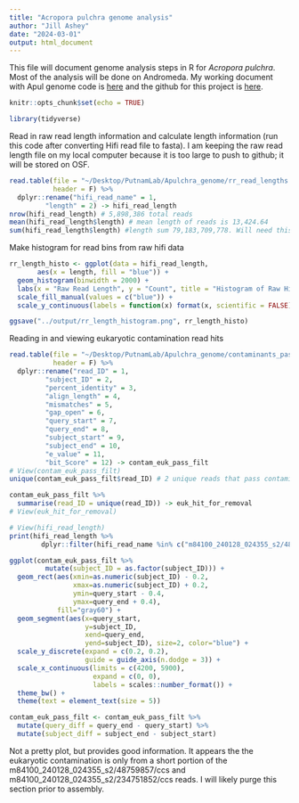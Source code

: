 ```yaml
---
title: "Acropora pulchra genome analysis"
author: "Jill Ashey"
date: "2024-03-01"
output: html_document
---
```


This file will document genome analysis steps in R for *Acropora pulchra*. Most of the analysis will be done on Andromeda. My working document with Apul genome code is [here](https://github.com/JillAshey/JillAshey_Putnam_Lab_Notebook/blob/master/_posts/2024-02-06-Apulchra-Genome-Assembly.md) and the github for this project is [here](https://github.com/hputnam/Apulchra_genome). 

```r
knitr::opts_chunk$set(echo = TRUE)

library(tidyverse)
```

Read in raw read length information and calculate length information (run this code after converting Hifi read file to fasta). I am keeping the raw read length file on my local computer because it is too large to push to github; it will be stored on OSF.
```r
read.table(file = "~/Desktop/PutnamLab/Apulchra_genome/rr_read_lengths.txt", 
           header = F) %>% 
  dplyr::rename("hifi_read_name" = 1, 
         "length" = 2) -> hifi_read_length
nrow(hifi_read_length) # 5,898,386 total reads
mean(hifi_read_length$length) # mean length of reads is 13,424.64
sum(hifi_read_length$length) #length sum 79,183,709,778. Will need this for the NCBI submission
```

Make histogram for read bins from raw hifi data
```r
rr_length_histo <- ggplot(data = hifi_read_length, 
       aes(x = length, fill = "blue")) +
  geom_histogram(binwidth = 2000) + 
  labs(x = "Raw Read Length", y = "Count", title = "Histogram of Raw HiFi Read Lengths") + 
  scale_fill_manual(values = c("blue")) + 
  scale_y_continuous(labels = function(x) format(x, scientific = FALSE)); rr_length_histo

ggsave("../output/rr_length_histogram.png", rr_length_histo)
```

Reading in and viewing eukaryotic contamination read hits 
```r
read.table(file = "~/Desktop/PutnamLab/Apulchra_genome/contaminants_pass_filter_euks_rr.txt", 
           header = F) %>% 
  dplyr::rename("read_ID" = 1, 
         "subject_ID" = 2, 
         "percent_identity" = 3, 
         "align_length" = 4, 
         "mismatches" = 5, 
         "gap_open" = 6, 
         "query_start" = 7, 
         "query_end" = 8, 
         "subject_start" = 9, 
         "subject_end" = 10, 
         "e_value" = 11, 
         "bit_Score" = 12) -> contam_euk_pass_filt
# View(contam_euk_pass_filt) 
unique(contam_euk_pass_filt$read_ID) # 2 unique reads that pass contaminants? 

contam_euk_pass_filt %>% 
  summarise(read_ID = unique(read_ID)) -> euk_hit_for_removal
# View(euk_hit_for_removal)

# View(hifi_read_length)
print(hifi_read_length %>% 
        dplyr::filter(hifi_read_name %in% c("m84100_240128_024355_s2/48759857/ccs", "m84100_240128_024355_s2/234751852/ccs")))

ggplot(contam_euk_pass_filt %>% 
         mutate(subject_ID = as.factor(subject_ID))) + 
  geom_rect(aes(xmin=as.numeric(subject_ID) - 0.2, 
                xmax=as.numeric(subject_ID) + 0.2, 
                ymin=query_start - 0.4, 
                ymax=query_end + 0.4), 
            fill="gray60") + 
  geom_segment(aes(x=query_start, 
                   y=subject_ID, 
                   xend=query_end, 
                   yend=subject_ID), size=2, color="blue") +
  scale_y_discrete(expand = c(0.2, 0.2), 
                   guide = guide_axis(n.dodge = 3)) +
  scale_x_continuous(limits = c(4200, 5900), 
                     expand = c(0, 0), 
                     labels = scales::number_format()) + 
  theme_bw() +
  theme(text = element_text(size = 5))

contam_euk_pass_filt <- contam_euk_pass_filt %>% 
  mutate(query_diff = query_end - query_start) %>%
  mutate(subject_diff = subject_end - subject_start)
```

Not a pretty plot, but provides good information. It appears the the eukaryotic contamination is only from a short portion of the m84100_240128_024355_s2/48759857/ccs and m84100_240128_024355_s2/234751852/ccs reads. I will likely purge this section prior to assembly. 






